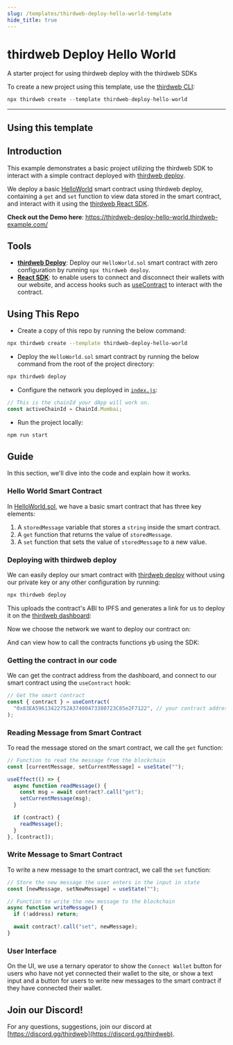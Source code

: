 ```yaml
---
slug: /templates/thirdweb-deploy-hello-world-template
hide_title: true
---
```



# thirdweb Deploy Hello World

A starter project for using thirdweb deploy with the thirdweb SDKs

To create a new project using this template, use the [thirdweb CLI](/thirdweb-deploy/thirdweb-cli):

```jsx
npx thirdweb create --template thirdweb-deploy-hello-world
```

<div
  style={{
    display: "flex",
    flexDirection: "row",
    gap: "2%",
    marginBottom: 32,
    width: "100%",
    alignItems: "center",
    justifyContent: "center",
    marginTop: 16,
  }}
>
  <DemoButton
    link="https://thirdweb-deploy-hello-world.thirdweb-example.com"
    name="thirdweb-deploy-hello-world"
  />
  <ViewCodeButton
    link="https://github.com/thirdweb-example/thirdweb-deploy-hello-world"
    name="thirdweb-deploy-hello-world"
  />
</div>

---

## Using this template

## Introduction

This example demonstrates a basic project utilizing the thirdweb SDK to interact with a simple contract deployed with [thirdweb deploy](https://portal.thirdweb.com/thirdweb-deploy).

We deploy a basic [HelloWorld](./HelloWorld.sol) smart contract using thirdweb deploy, containing a `get` and `set` function to view data stored in the smart contract, and interact with it using the [thirdweb React SDK](https://portal.thirdweb.com/react).

**Check out the Demo here**: https://thirdweb-deploy-hello-world.thirdweb-example.com/

## Tools

- [**thirdweb Deploy**](https://portal.thirdweb.com/thirdweb-deploy): Deploy our `HelloWorld.sol` smart contract with zero configuration by running `npx thirdweb deploy`.
- [**React SDK**](https://docs.thirdweb.com/react): to enable users to connect and disconnect their wallets with our website, and access hooks such as [useContract](https://portal.thirdweb.com/react/react.useContract) to interact with the contract.

## Using This Repo

- Create a copy of this repo by running the below command:

```bash
npx thirdweb create --template thirdweb-deploy-hello-world
```

- Deploy the `HelloWorld.sol` smart contract by running the below command from the root of the project directory:

```bash
npx thirdweb deploy
```

- Configure the network you deployed in [`index.js`](./src/index.js):

```jsx
// This is the chainId your dApp will work on.
const activeChainId = ChainId.Mumbai;
```

- Run the project locally:

```bash
npm run start
```

## Guide

In this section, we'll dive into the code and explain how it works.

### Hello World Smart Contract

In [HelloWorld.sol](./HelloWorld.sol), we have a basic smart contract that has three key elements:

1. A `storedMessage` variable that stores a `string` inside the smart contract.
2. A `get` function that returns the value of `storedMessage`.
3. A `set` function that sets the value of `storedMessage` to a new value.

### Deploying with thirdweb deploy

We can easily deploy our smart contract with [thirdweb deploy](https://portal.thirdweb.com/thirdweb-deploy) without using our private key or any other configuration by running:

```bash
npx thirdweb deploy
```

This uploads the contract's ABI to IPFS and generates a link for us to deploy it on the [thirdweb dashboard](https://thirdweb.com/dashboard):

Now we choose the network we want to deploy our contract on:

And can view how to call the contracts functions yb using the SDK:

### Getting the contract in our code

We can get the contract address from the dashboard, and connect to our smart contract using the `useContract` hook:

```jsx
// Get the smart contract
const { contract } = useContract(
  "0x83EA59613422752A37400473380723C85e2F7122", // your contract address
);
```

### Reading Message from Smart Contract

To read the message stored on the smart contract, we call the `get` function:

```jsx
// Function to read the message from the blockchain
const [currentMessage, setCurrentMessage] = useState("");

useEffect(() => {
  async function readMessage() {
    const msg = await contract?.call("get");
    setCurrentMessage(msg);
  }

  if (contract) {
    readMessage();
  }
}, [contract]);
```

### Write Message to Smart Contract

To write a new message to the smart contract, we call the `set` function:

```jsx
// Store the new message the user enters in the input in state
const [newMessage, setNewMessage] = useState("");
```

```jsx
// Function to write the new message to the blockchain
async function writeMessage() {
  if (!address) return;

  await contract?.call("set", newMessage);
}
```

### User Interface

On the UI, we use a ternary operator to show the `Connect Wallet` button for users who have not yet connected their wallet to the site, or show a text input and a button for users to write new messages to the smart contract if they have connected their wallet.

## Join our Discord!

For any questions, suggestions, join our discord at [https://discord.gg/thirdweb](https://discord.gg/thirdweb).
